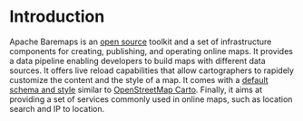 # Introduction

Apache Baremaps is an [open source](https://github.com/apache/incubator-baremaps/blob/main/LICENSE) toolkit and a set of infrastructure components for creating, publishing, and operating online maps.
It provides a data pipeline enabling developers to build maps with different data sources.
It offers live reload capabilities that allow cartographers to rapidely customize the content and the style of a map.
It comes with a [default schema and style](https://baremaps.apache.org/documentation/basemap/) similar to [OpenStreetMap Carto](https://github.com/gravitystorm/openstreetmap-carto).
Finally, it aims at providing a set of services commonly used in online maps, such as location search and IP to location.
